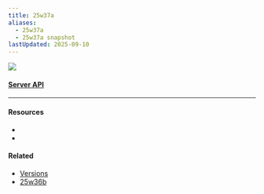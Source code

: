 ```yaml
---
title: 25w37a
aliases:
  - 25w37a
  - 25w37a snapshot
lastUpdated: 2025-09-10
---
```



![](https://minecraft.wiki/images/25w37a.jpg)

<Yb src="https://youtube.com/embed/Bu1O2wH0BCg" />

#### [Server API](/serverapi)

---

#### Resources

- <Wiki src="https://minecraft.wiki/w/Java_Edition_25w37a" />
- <Blog src="https://minecraft.net/en-us/article/minecraft-snapshot-25w37a" />

#### Related

- [Versions](/versions)
- [25w36b](/25w36b)